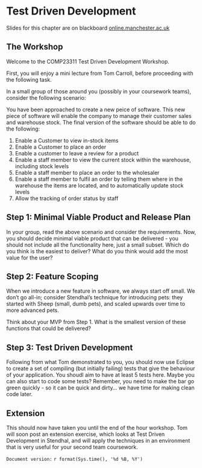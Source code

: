 # Test Driven Development {#testing}
Slides for this chapter are on blackboard [online.manchester.ac.uk](https://online.manchester.ac.uk)

## The Workshop

Welcome to the COMP23311 Test Driven Development Workshop.

First, you will enjoy a mini lecture from Tom Carroll, before proceeding with the following task.

In a small group of those around you (possibly in your coursework teams), consider the following scenario:

You have been approached to create a new peice of software. This new piece of software will enable the company to manage their customer sales and warehouse stock.
The final version of the software should be able to do the following:

1. Enable a Customer to view in-stock items
1. Enable a Customer to place an order
1. Enable a customer to leave a review for a product
1. Enable a staff member to view the current stock within the warehouse, including stock levels
1. Enable a staff member to place an order to the wholesaler
1. Enable a staff member to fulfil an order by telling them where in the warehouse the items are located, and to automatically update stock levels
1. Allow the tracking of order status by staff

## Step 1: Minimal Viable Product and Release Plan
In your group, read the above scenario and consider the requirements.
Now, you should decide minimal viable product that can be delivered - you should not include all the functionality here, just a small subset. Which do you think is the easiest to deliver? What do you think would add the most value for the user?

## Step 2: Feature Scoping
When we introduce a new feature in software, we always start off small. We don't go all-in; consider Stendhal's technique for introducing pets: they started with Sheep (small, dumb pets), and scaled upwards over time to more advanced pets.

Think about your MVP from Step 1. What is the smallest version of these functions that could be delivered?

## Step 3: Test Driven Development
Following from what Tom demonstrated to you, you should now use Eclipse to create a set of compiling (but initially failing) tests that give the behaviour of your application. You shoudl aim to have at least 5 tests here. Maybe you can also start to code some tests? Remember, you need to make the bar go green quickly - so it can be quick and dirty... we have time for making clean code later.

## Extension
This should now have taken you until the end of the hour workshop. Tom will soon post an extension exercise, which looks at Test Driven Development in Stendhal, and will apply the techniques in an environment that is very useful for your second team coursework.

`Document version:` `r format(Sys.time(), '%d %B, %Y')`
